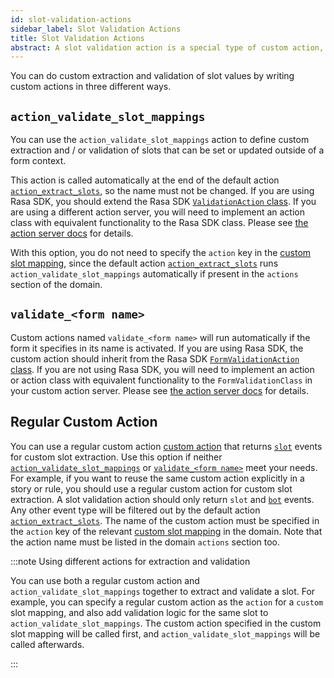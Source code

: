 ```yaml
---
id: slot-validation-actions
sidebar_label: Slot Validation Actions
title: Slot Validation Actions
abstract: A slot validation action is a special type of custom action, designed to handle custom extraction and/or validation of slot values. This can be used to validate slots with predefined mappings or extract slots with custom mappings.
---
```


You can do custom extraction and validation of slot values by writing custom actions in three different ways.

## `action_validate_slot_mappings`

You can use the `action_validate_slot_mappings` action to define custom extraction and / or validation of slots that
can be set or updated outside of a form context.

This action is called automatically at the end of the default action [`action_extract_slots`](./default-actions.mdx#action_extract_slots),
so the name must not be changed. If you are using Rasa SDK, you should extend the Rasa SDK [`ValidationAction` class](./action-server/validation-action.mdx#how-to-subclass-validationaction).
If you are using a different action server, you will need to implement an action class with equivalent functionality to
the Rasa SDK class. Please see [the action server docs](./action-server/validation-action.mdx#validationaction-class-implementation) for details.

With this option, you do not need to specify the `action` key in the [custom slot mapping](./domain.mdx#custom-slot-mappings),
since the default action [`action_extract_slots`](./default-actions.mdx#action_extract_slots) runs `action_validate_slot_mappings`
automatically if present in the `actions` section of the domain.

## `validate_<form name>`

Custom actions named `validate_<form name>` will run automatically if the form it specifies in its name is activated.
If you are using Rasa SDK, the custom action should inherit from the Rasa SDK [`FormValidationAction` class](./action-server/validation-action.mdx#formvalidationaction-class).
If you are not using Rasa SDK, you will need to implement an action or action class with equivalent functionality to the
`FormValidationClass` in your custom action server. Please see [the action server docs](./action-server/validation-action.mdx#formvalidationaction-class-implementation) for details.

## Regular Custom Action

You can use a regular custom action [custom action](./custom-actions.mdx) that returns [`slot`](./action-server/events.mdx#slot)
events for custom slot extraction. Use this option if neither [`action_validate_slot_mappings`](#action_validate_slot_mappings) or
[`validate_<form name>`](#validate_form-name) meet your needs.
For example, if you want to reuse the same custom action explicitly in a story or rule, you should use a regular custom
action for custom slot extraction.
A slot validation action should only return `slot` and [`bot`](./action-server/events.mdx#bot) events.
Any other event type will be filtered out by the default action [`action_extract_slots`](./default-actions.mdx#action_extract_slots).
The name of the custom action must be specified in the `action` key of the relevant [custom slot mapping](./domain.mdx#custom-slot-mappings)
in the domain.
Note that the action name must be listed in the domain `actions` section too.

:::note Using different actions for extraction and validation

You can use both a regular custom action and `action_validate_slot_mappings` together to extract and validate a slot. For example, you can specify a regular custom action as the `action` for a `custom` slot mapping, and also add validation logic for the same slot to `action_validate_slot_mappings`. The custom action specified in the custom slot mapping will be called first, and `action_validate_slot_mappings` will be called afterwards.

:::
